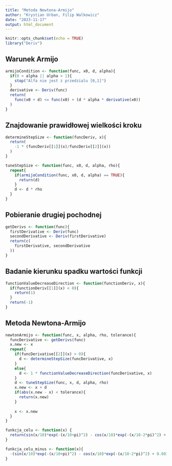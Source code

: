 ```yaml
---
title: "Metoda Newtona-Armijo"
author: "Krystian Urban, Filip Walkowicz"
date: "2023-11-17"
output: html_document
---
```


```r
knitr::opts_chunk$set(echo = TRUE)
library("Deriv")
```

## Warunek Armijo

```r
armijoCondition <- function(func, x0, d, alpha){
  if(0 > alpha || alpha > 1){
    stop("Alfa nie jest z przedzialu [0,1]")
  }
  derivative <- Deriv(func)
  return(
    func(x0 + d) <= func(x0) + (d * alpha * derivative(x0))
  )
}
```

## Znajdowanie prawidłowej wielkości kroku

```r

determineStepSize <- function(funcDeriv, x){
  return(
    -1 * (funcDeriv[[1]](x)/funcDeriv[[2]](x))
  )
}

tuneStepSize <- function(func, x0, d, alpha, rho){
  repeat{
    if(armijoCondition(func, x0, d, alpha) == TRUE){
      return(d)
    }
    d <- d * rho
  }
}
```

## Pobieranie drugiej pochodnej

```r
getDerivs <- function(func){
  firstDerivative <- Deriv(func)
  secondDerivative <- Deriv(firstDerivative)
  return(c(
    firstDerivative, secondDerivative
  ))
}
```


## Badanie kierunku spadku wartości funkcji

```r

functionValueDecreaseDirection <- function(functionDeriv, x){
  if(functionDeriv[[1]](x) < 0){
    return(1)
  }
  return(-1)
}

```



## Metoda Newtona-Armijo

```r
newtonArmijo <- function(func, x, alpha, rho, tolerance){
  funcDerivative <- getDerivs(func)
  x.new <- x
  repeat{
    if(funcDerivative[[2]](x) > 0){
      d <- determineStepSize(funcDerivative, x)
    }
    else{
      d <- 1 * functionValueDecreaseDirection(funcDerivative, x)
    }
    d <- tuneStepSize(func, x, d, alpha, rho)
    x.new <- x + d
    if(abs(x.new - x) < tolerance){
      return(x.new)
    }
    
    x <- x.new
  }
}

```

```r
funkcja_celu <- function(x) {
  return(sin(x/10)*exp(-(x/10+pi)^2) - cos(x/10)*exp(-(x/10-2*pi)^2) + 0.003*(x/10)^2)
}

funkcja_celu_minus <- function(x){
  -(sin(x/10)*exp(-(x/10+pi)^2) - cos(x/10)*exp(-(x/10-2*pi)^2) + 0.003*(x/10)^2)
}
```